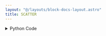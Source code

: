 ```yaml
---
layout: "@/layouts/block-docs-layout.astro"
title: SCATTER
---
```



<PythonDocsDisplay docstring={docstring} />

<details>
<summary>Python Code</summary>
```python
import numpy as np
import pandas as pd
import plotly.graph_objects as go
from flojoy import DataFrame, Matrix, OrderedPair, Plotly, flojoy, Vector
from nodes.VISUALIZERS.template import plot_layout


@flojoy
def SCATTER(default: OrderedPair | DataFrame | Matrix | Vector) -> Plotly:
    """The SCATTER node creates a Plotly Scatter visualization for a given input DataContainer.

    Inputs
    ------
    default : OrderedPair|DataFrame|Matrix|Vector
        the DataContainer to be visualized

    Returns
    -------
    Plotly
        the DataContainer containing the Plotly Scatter visualization
    """

    layout = plot_layout(title="SCATTER")
    fig = go.Figure(layout=layout)
    match default:
        case OrderedPair():
            x = default.x
            if isinstance(default.x, dict):
                dict_keys = list(default.x.keys())
                x = default.x[dict_keys[0]]
            y = default.y
            fig.add_trace(go.Scatter(x=x, y=y, mode="markers", marker=dict(size=4)))
        case DataFrame():
            df = pd.DataFrame(default.m)
            first_col = df.iloc[:, 0]
            is_timeseries = False
            if pd.api.types.is_datetime64_any_dtype(first_col):
                is_timeseries = True
            if is_timeseries:
                for col in df.columns:
                    if col != df.columns[0]:
                        fig.add_trace(
                            go.Scatter(x=first_col, y=df[col], mode="markers", name=col)
                        )
            else:
                for col in df.columns:
                    fig.add_trace(
                        go.Scatter(x=df.index, y=df[col], mode="markers", name=col)
                    )

        case Matrix():
            m: np.ndarray = default.m
            num_rows, num_cols = m.shape

            x_ticks = np.arange(num_cols)

            for i in range(num_rows):
                fig.add_trace(
                    go.Scatter(x=x_ticks, y=m[i, :], name=f"Row {i+1}", mode="markers")
                )

            fig.update_layout(xaxis_title="Column", yaxis_title="Value")
        case Vector():
            y = default.v
            x = np.arange(len(y))
            fig.add_trace(go.Scatter(x=x, y=y, mode="markers", marker=dict(size=4)))

    return Plotly(fig=fig)

```
[Find this Flojoy Block on GitHub](https://github.com/flojoy-ai/blocks/blob/main/blocks/VISUALIZERS/PLOTLY/SCATTER/SCATTER.py)
</details>

## Example

<GetHelpWidget />

<AppDisplay app={app} blockName="SCATTER" client:visible />

In this example we're simulating data from `LINSPACE`, `TIMESERIES`, `MATRIX` and `PLOTLY_DATASET` and visualizing them with `SCATTER` node which creates a Plotly Scatter visualization for each of the input node.
